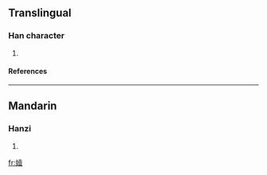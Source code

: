 ==Translingual==
===Han character===
{{Han char|rn=38|rad=女|as=12|sn=15|four=|canj=女土月廿 (VGBT)}}
# {{defn|Han|sort=女12}}
====References====
{{Han ref|kx=0271.190|dkj=06726|dj=0539.110|hdz=21079.030|uh=5B04|ud=23300}}

----
==Mandarin==
===Hanzi===
{{cmn-hanzi|pin=[[yī]] ([[yi1]])|wg=<sup>i</sup>}}
# {{defn|Mandarin}}

[[fr:嬄]]